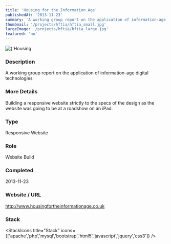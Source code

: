 ```yaml
---
title: 'Housing for the Information Age'
publishedAt: '2013-11-23'
summary: 'A working group report on the application of information-age digital technologies'
thumbnail: '/projects/hftia/hftia_small.jpg'
largeImage: '/projects/hftia/hftia_large.jpg'
featured: 'no'
---
```


<div className="relative w-full h-[400px] sm:h-[600px] md:h-[760px] lg:h-[920px]">
  <Image
    alt={'Housing for the Information Age'}
    src={'/projects/hftia/hftia.jpg'}
    sizes="(max-width: 640px) 100%, 100%"
    fill={true}
    priority
    style={{
      objectFit: 'contain'
    }}
  />
</div>

### Description

A working group report on the application of information-age digital technologies

### More Details

Building a responsive website strictly to the specs of the design as the website was going to be at a roadshow on an iPad.

### Type

Responsive Website

### Role

Website Build

### Completed
2013-11-23

### Website / URL
http://www.housingfortheinformationage.co.uk


### Stack

<StackIcons
  title="Stack"
  icons={['apache','php','mysql','bootstrap','html5','javascript','jquery','css3']}
  />
